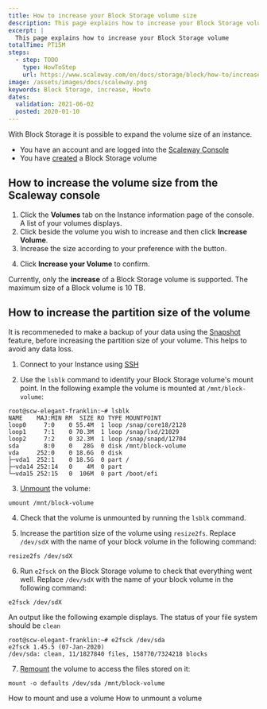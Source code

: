 ```yaml
---
title: How to increase your Block Storage volume size
description: This page explains how to increase your Block Storage volume
excerpt: |
  This page explains how to increase your Block Storage volume
totalTime: PT15M
steps:
  - step: TODO
    type: HowToStep
    url: https://www.scaleway.com/en/docs/storage/block/how-to/increase-block-volume
image: /assets/images/docs/scaleway.png
keywords: Block Storage, increase, Howto
dates:
  validation: 2021-06-02
  posted: 2020-01-10
---
```


With Block Storage it is possible to expand the volume size of an instance.

<Message type="requirement">

- You have an account and are logged into the [Scaleway Console](https://console.scaleway.com/) 
- You have [created](/storage/block/how-to/create-a-volume/) a Block Storage volume

</Message>

## How to increase the volume size from the Scaleway console

1. Click the **Volumes** tab on the Instance information page of the console. A list of your volumes displays.
2. Click <Icon name="more" /> beside the volume you wish to increase and then click **Increase Volume**.
3. Increase the size according to your preference with the <Icon name="plus" /> button. 
  <Lightbox src="scaleway-increase-volume-modal.png" alt="" />

4. Click **Increase your Volume** to confirm.
  <Message type="note">

  Currently, only the **increase** of a Block Storage volume is supported. The maximum size of a Block volume is 10 TB.
 
  </Message>

## How to increase the partition size of the volume

<Message type="tip">

It is recommeneded to make a backup of your data using the [Snapshot](https://www.scaleway.com/en/docs/compute/instances/how-to/create-a-snapshot/) feature, before increasing the partition size of your volume. This helps to avoid any data loss. 

</Message>


1. Connect to your Instance using [SSH](https://www.scaleway.com/en/docs/compute/instances/how-to/connect-to-instance/)

2. Use the `lsblk` command to identify your Block Storage volume's mount point. In the following example the volume is mounted at `/mnt/block-volume`: 

  ```
  root@scw-elegant-franklin:~# lsblk
  NAME    MAJ:MIN RM  SIZE RO TYPE MOUNTPOINT
  loop0     7:0    0 55.4M  1 loop /snap/core18/2128
  loop1     7:1    0 70.3M  1 loop /snap/lxd/21029
  loop2     7:2    0 32.3M  1 loop /snap/snapd/12704
  sda       8:0    0   28G  0 disk /mnt/block-volume
  vda     252:0    0 18.6G  0 disk
  ├─vda1  252:1    0 18.5G  0 part /
  ├─vda14 252:14   0    4M  0 part
  └─vda15 252:15   0  106M  0 part /boot/efi
  ```

3. [Unmount](https://www.scaleway.com/en/docs/storage/block/how-to/unmount-a-volume/) the volume:

  ```
  umount /mnt/block-volume
  ```

4. Check that the volume is unmounted by running the `lsblk` command. 

5. Increase the partition size of the volume using `resize2fs`. Replace `/dev/sdX` with the name of your block volume in the following command:

  ```
  resize2fs /dev/sdX
  ```

6. Run `e2fsck` on the Block Storage volume to check that everything went well. Replace `/dev/sdX` with the name of your block volume in the following command:

  ```
  e2fsck /dev/sdX
  ```

  An output like the following example displays. The status of your file system should be `clean`

  ```
  root@scw-elegant-franklin:~# e2fsck /dev/sda
  e2fsck 1.45.5 (07-Jan-2020)
  /dev/sda: clean, 11/1827840 files, 158770/7324218 blocks
  ```

7. [Remount](https://www.scaleway.com/en/docs/storage/block/how-to/mount-and-use-volume/) the volume to access the files stored on it: 

  ```
  mount -o defaults /dev/sda /mnt/block-volume
  ```


<Navigation title="See Also">
  <PreviousButton to="/storage/block/how-to/mount-and-use-volume/">How to mount and use a volume</PreviousButton>
  <NextButton to="/storage/block/how-to/unmount-a-volume/">How to unmount a volume</NextButton>
</Navigation>